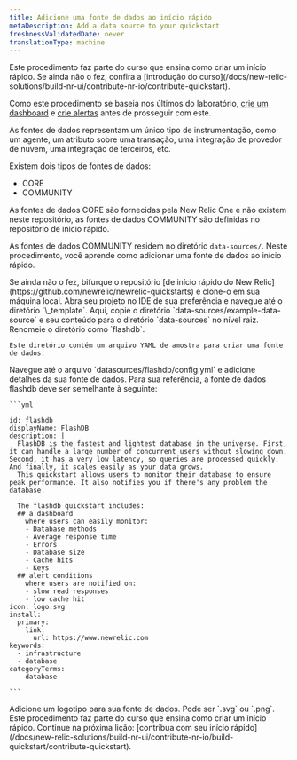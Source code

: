 ```yaml
---
title: Adicione uma fonte de dados ao início rápido
metaDescription: Add a data source to your quickstart
freshnessValidatedDate: never
translationType: machine
---
```


<Callout variant="tip">
  Este procedimento faz parte do curso que ensina como criar um início rápido. Se ainda não o fez, confira a [introdução do curso](/docs/new-relic-solutions/build-nr-ui/contribute-nr-io/contribute-quickstart).

  Como este procedimento se baseia nos últimos do laboratório, [crie um dashboard](/docs/new-relic-solutions/build-nr-ui/contribute-nr-io/create-a-dashboard) e [crie alertas](/docs/new-relic-solutions/build-nr-ui/contribute-nr-io/create-alerts/) antes de prosseguir com este.
</Callout>

As fontes de dados representam um único tipo de instrumentação, como um agente, um atributo sobre uma transação, uma integração de provedor de nuvem, uma integração de terceiros, etc.

Existem dois tipos de fontes de dados:

* CORE
* COMMUNITY

As fontes de dados CORE são fornecidas pela New Relic One e não existem neste repositório, as fontes de dados COMMUNITY são definidas no repositório de início rápido.

As fontes de dados COMMUNITY residem no diretório `data-sources/`. Neste procedimento, você aprende como adicionar uma fonte de dados ao início rápido.

<Steps>
  <Step>
    Se ainda não o fez, bifurque o repositório [de início rápido do New Relic](https://github.com/newrelic/newrelic-quickstarts) e clone-o em sua máquina local.
  </Step>

  <Step>
    Abra seu projeto no IDE de sua preferência e navegue até o diretório `\_template`.
  </Step>

  <Step>
    Aqui, copie o diretório `data-sources/example-data-source` e seu conteúdo para o diretório `data-sources` no nível raiz. Renomeie o diretório como `flashdb`.

    Este diretório contém um arquivo YAML de amostra para criar uma fonte de dados.
  </Step>

  <Step>
    Navegue até o arquivo `datasources/flashdb/config.yml` e adicione detalhes da sua fonte de dados. Para sua referência, a fonte de dados flashdb deve ser semelhante à seguinte:

    ```yml

    id: flashdb
    displayName: FlashDB
    description: |
      FlashDB is the fastest and lightest database in the universe. First, it can handle a large number of concurrent users without slowing down. Second, it has a very low latency, so queries are processed quickly. And finally, it scales easily as your data grows.
      This quickstart allows users to monitor their database to ensure peak performance. It also notifies you if there's any problem the database. 
  
      The flashdb quickstart includes: 
      ## a dashboard 
        where users can easily monitor:
        - Database methods
        - Average response time
        - Errors
        - Database size
        - Cache hits
        - Keys
      ## alert conditions
        where users are notified on:
        - slow read responses
        - low cache hit 
    icon: logo.svg
    install:
      primary:
        link:
          url: https://www.newrelic.com
    keywords:
      - infrastructure
      - database
    categoryTerms:
      - database

    ```
  </Step>

  <Step>
    Adicione um logotipo para sua fonte de dados. Pode ser `.svg` ou `.png`.
  </Step>
</Steps>

<Callout variant="tip">
  Este procedimento faz parte do curso que ensina como criar um início rápido. Continue na próxima lição: [contribua com seu início rápido](/docs/new-relic-solutions/build-nr-ui/contribute-nr-io/build-quickstart/contribute-quickstart).
</Callout>